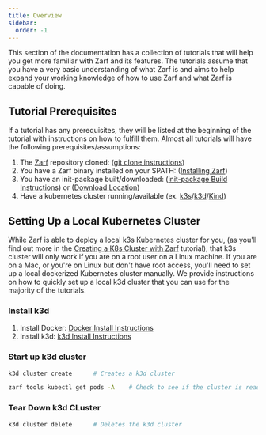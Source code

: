 ```yaml
---
title: Overview
sidebar:
  order: -1
---
```


This section of the documentation has a collection of tutorials that will help you get more familiar with Zarf and its features. The tutorials assume that you have a very basic understanding of what Zarf is and aims to help expand your working knowledge of how to use Zarf and what Zarf is capable of doing.

## Tutorial Prerequisites

If a tutorial has any prerequisites, they will be listed at the beginning of the tutorial with instructions on how to fulfill them.
Almost all tutorials will have the following prerequisites/assumptions:

1. The [Zarf](https://github.com/zarf-dev/zarf) repository cloned: ([git clone instructions](https://docs.github.com/en/repositories/creating-and-managing-repositories/cloning-a-repository))
1. You have a Zarf binary installed on your $PATH: ([Installing Zarf](/getting-started/install))
1. You have an init-package built/downloaded: ([init-package Build Instructions](/tutorials/0-creating-a-zarf-package)) or ([Download Location](https://github.com/zarf-dev/zarf/releases))
1. Have a kubernetes cluster running/available (ex. [k3s](https://k3s.io/)/[k3d](https://k3d.io/v5.4.1/)/[Kind](https://kind.sigs.k8s.io/docs/user/quick-start#installation))

## Setting Up a Local Kubernetes Cluster

While Zarf is able to deploy a local k3s Kubernetes cluster for you, (as you'll find out more in the [Creating a K8s Cluster with Zarf](/tutorials/4-creating-a-k8s-cluster-with-zarf) tutorial), that k3s cluster will only work if you are on a root user on a Linux machine. If you are on a Mac, or you're on Linux but don't have root access, you'll need to set up a local dockerized Kubernetes cluster manually. We provide instructions on how to quickly set up a local k3d cluster that you can use for the majority of the tutorials.

### Install k3d

1. Install Docker: [Docker Install Instructions](https://docs.docker.com/get-docker/)
2. Install k3d: [k3d Install Instructions](https://k3d.io/#installation)

### Start up k3d cluster

```bash
k3d cluster create      # Creates a k3d cluster

zarf tools kubectl get pods -A    # Check to see if the cluster is ready
```

### Tear Down k3d CLuster

```bash
k3d cluster delete      # Deletes the k3d cluster
```
